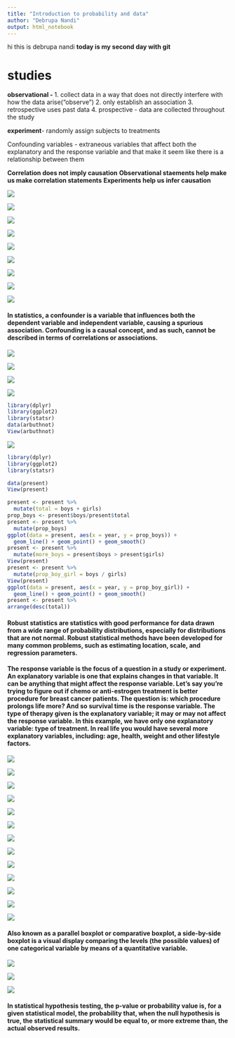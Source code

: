 ```yaml
---
title: "Introduction to probability and data"
author: "Debrupa Nandi"
output: html_notebook
---
```


hi this is debrupa nandi
**today is my second day with git**



# studies
**observational - **
1. collect data in a way that does not directly interfere with how the data arise("observe")
2. only establish an association
3. retrospective uses past data
4. prospective - data are collected throughout the study

**experiment**- randomly assign subjects to treatments

Confounding variables - extraneous variables that affect both the explanatory and the response variable and that make it seem like there is a relationship between them

**Correlation does not imply causation**
**Observational staements help make us make correlation statements**
**Experiments help us infer causation**

![](images_for_r/Annotation 2019-08-21 123111.png)



![](images_for_r/Annotation 2019-08-21 123556.png)



![](images_for_r/Annotation 2019-08-21 123820.png)

![](images_for_r/Annotation 2019-08-21 124105.png)

![](images_for_r/Annotation 2019-08-21 124456.png)



![](images_for_r/Annotation 2019-08-21 125034.png)


![](images_for_r/Annotation 2019-08-21 125227.png)



![](images_for_r/Annotation 2019-08-21 130611.png)

![](images_for_r/Annotation 2019-08-21 130923.png)

#### In statistics, a confounder is a variable that influences both the dependent variable and independent variable, causing a spurious association. Confounding is a causal concept, and as such, cannot be described in terms of correlations or associations. ####

![](images_for_r/Annotation 2019-08-21 131723.png)

![](images_for_r/Annotation 2019-08-22 110259.png)

![](images_for_r/Annotation 2019-08-22 111645.png)

![](images_for_r/Annotation 2019-08-22 112143.png)
```r
library(dplyr)
library(ggplot2)
library(statsr)
data(arbuthnot)
View(arbuthnot)
```




![](images_for_r/Annotation 2019-08-22 114711.png)

```r
library(dplyr)
library(ggplot2)
library(statsr)

data(present)
View(present)

present <- present %>%
  mutate(total = boys + girls)
prop_boys <- present$boys/present$total
present <- present %>%
  mutate(prop_boys)
ggplot(data = present, aes(x = year, y = prop_boys)) +
  geom_line() + geom_point() + geom_smooth()
present <- present %>%
  mutate(more_boys = present$boys > present$girls)
View(present)
present <- present %>%
  mutate(prop_boy_girl = boys / girls)
View(present)
ggplot(data = present, aes(x = year, y = prop_boy_girl)) +
  geom_line() + geom_point() + geom_smooth()
present <- present %>%
arrange(desc(total))


```
#### Robust statistics are statistics with good performance for data drawn from a wide range of probability distributions, especially for distributions that are not normal. Robust statistical methods have been developed for many common problems, such as estimating location, scale, and regression parameters. ####

#### The response variable is the focus of a question in a study or experiment. An explanatory variable is one that explains changes in that variable. It can be anything that might affect the response variable. Let’s say you’re trying to figure out if chemo or anti-estrogen treatment is better procedure for breast cancer patients. The question is: which procedure prolongs life more? And so survival time is the response variable. The type of therapy given is the explanatory variable; it may or may not affect the response variable. In this example, we have only one explanatory variable: type of treatment. In real life you would have several more explanatory variables, including: age, health, weight and other lifestyle factors. ####

![](images_for_r/Annotation 2019-08-22 150355.png)

![](images_for_r/Annotation 2019-08-22 150526.png)

![](images_for_r/Annotation 2019-08-22 151443.png)



![](images_for_r/Annotation 2019-08-22 151545.png)

![](images_for_r/Annotation 2019-08-22 151951.png)


![](images_for_r/Annotation 2019-08-22 152711.png)

![](images_for_r/Annotation 2019-08-22 154551.png)

![](images_for_r/Annotation 2019-08-22 155830.png)


![](images_for_r/Annotation 2019-08-22 163133.png)



![](images_for_r/Annotation 2019-08-22 163412.png)



![](images_for_r/Annotation 2019-08-22 164301.png)


![](images_for_r/Annotation 2019-08-22 165701.png)

![](images_for_r/Annotation 2019-08-22 165842.png)


####  Also known as a parallel boxplot or comparative boxplot, a side-by-side boxplot is a visual display comparing the levels (the possible values) of one categorical variable by means of a quantitative variable. ####

![](images_for_r/Annotation 2019-08-22 174909.png)



![](images_for_r/Annotation 2019-08-22 175407.png)



![](images_for_r/Annotation 2019-08-22 175559.png)


#### In statistical hypothesis testing, the p-value or probability value is, for a given statistical model, the probability that, when the null hypothesis is true, the statistical summary would be equal to, or more extreme than, the actual observed results. ####





































